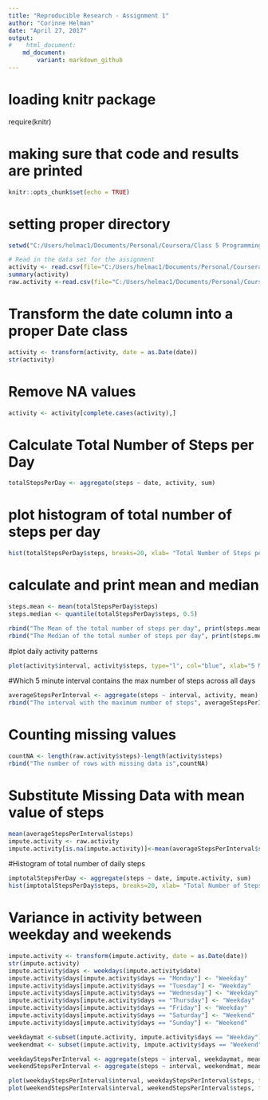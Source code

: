 ---
title: "Reproducible Research - Assignment 1"
author: "Corinne Helman"
date: "April 27, 2017"
output: 
#    html_document:
    md_document:
        variant: markdown_github
---
# loading knitr package
require(knitr)

# making sure that code and results are printed 
```{r setup, include=FALSE}
knitr::opts_chunk$set(echo = TRUE)
```

# setting proper directory
```{r load file}
setwd("C:/Users/helmac1/Documents/Personal/Coursera/Class 5 Programming Assignment 1")

# Read in the data set for the assignment
activity <- read.csv(file="C:/Users/helmac1/Documents/Personal/Coursera/Class 5 Programming Assignment 1/activity.csv", header=TRUE, sep=",")
summary(activity)
raw.activity <-read.csv(file="C:/Users/helmac1/Documents/Personal/Coursera/Class 5 Programming Assignment 1/activity.csv", header=TRUE, sep=",") 
```

# Transform the date column into a proper Date class
```{r clean date}
activity <- transform(activity, date = as.Date(date))
str(activity)
```
# Remove NA values
```{r}
activity <- activity[complete.cases(activity),]
```
# Calculate Total Number of Steps per Day
```{r}
totalStepsPerDay <- aggregate(steps ~ date, activity, sum)
```
# plot histogram of total number of steps per day
```{r plot steps}
hist(totalStepsPerDay$steps, breaks=20, xlab= "Total Number of Steps per day", ylab= "Frequency", main="Histogram of the total number of steps taken per day",col="blue", xlim=c(0,25000), ylim=c(0,12) )
``` 
# calculate and print mean and median
```{r mean and median}
steps.mean <- mean(totalStepsPerDay$steps)
steps.median <- quantile(totalStepsPerDay$steps, 0.5)

rbind("The Mean of the total number of steps per day", print(steps.mean))
rbind("The Median of the total number of steps per day", print(steps.median))
```
#plot daily activity patterns
```{r}
plot(activity$interval, activity$steps, type="l", col="blue", xlab="5 Minute Intervals", ylab="Average Number of Steps")
```
#Which 5 minute interval contains the max number of steps across all days
```{r}
averageStepsPerInterval <- aggregate(steps ~ interval, activity, mean)
rbind("The interval with the maximum number of steps", averageStepsPerInterval[which.max(averageStepsPerInterval$steps),1])
```
# Counting missing values
```{r}
countNA <- length(raw.activity$steps)-length(activity$steps)
rbind("The number of rows with missing data is",countNA)
```
# Substitute Missing Data with mean value of steps
```{r}
mean(averageStepsPerInterval$steps)
impute.activity <- raw.activity
impute.activity[is.na(impute.activity)]<-mean(averageStepsPerInterval$steps)
```
#Histogram of total number of daily steps
```{r}
imptotalStepsPerDay <- aggregate(steps ~ date, impute.activity, sum)
hist(imptotalStepsPerDay$steps, breaks=20, xlab= "Total Number of Steps per day", ylab= "Frequency", main="Histogram of the total number of steps taken per day",col="blue", xlim=c(0,25000), ylim=c(0,20) )
```
# Variance in activity between weekday and weekends
```{r}
impute.activity <- transform(impute.activity, date = as.Date(date))
str(impute.activity)
impute.activity$days <- weekdays(impute.activity$date)
impute.activity$days[impute.activity$days == "Monday"] <- "Weekday"
impute.activity$days[impute.activity$days == "Tuesday"] <- "Weekday"    
impute.activity$days[impute.activity$days == "Wednesday"] <- "Weekday"
impute.activity$days[impute.activity$days == "Thursday"] <- "Weekday"    
impute.activity$days[impute.activity$days == "Friday"] <- "Weekday"
impute.activity$days[impute.activity$days == "Saturday"] <- "Weekend"    
impute.activity$days[impute.activity$days == "Sunday"] <- "Weekend"

weekdaymat <-subset(impute.activity, impute.activity$days == "Weekday")
weekendmat <- subset(impute.activity, impute.activity$days == "Weekend")

weekdayStepsPerInterval <- aggregate(steps ~ interval, weekdaymat, mean)
weekendStepsPerInterval <- aggregate(steps ~ interval, weekendmat, mean)

plot(weekdayStepsPerInterval$interval, weekdayStepsPerInterval$steps, type="l", col="blue", xlab="5 Minute Intervals", ylab="Average Number of Steps during the Weekdays", main = "Weekdays")
plot(weekendStepsPerInterval$interval, weekendStepsPerInterval$steps, type="l", col="blue", xlab="5 Minute Intervals", ylab="Average Number of Steps during the Weekends", main = "Weekends")
```
